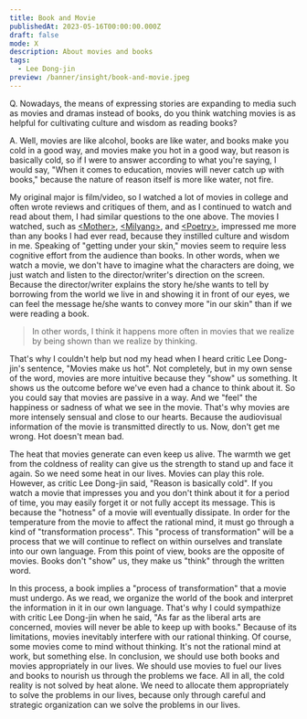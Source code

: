 ```yaml
---
title: Book and Movie
publishedAt: 2023-05-16T00:00:00.000Z
draft: false
mode: X
description: About movies and books
tags:
  - Lee Dong-jin
preview: /banner/insight/book-and-movie.jpeg
---
```


<Callout reference="-Critic Lee Dong-jin. The original museum of the calm man">
Q. Nowadays, the means of expressing stories are expanding to media such as movies and dramas instead of books, do you think watching movies is as helpful for cultivating culture and wisdom as reading books?

A. Well, movies are like alcohol, books are like water, and books make you cold in a good way, and movies make you hot in a good way, but reason is basically cold, so if I were to answer according to what you're saying, I would say, "When it comes to education, movies will never catch up with books," because the nature of reason itself is more like water, not fire.

</Callout>

My original major is film/video, so I watched a lot of movies in college and often wrote reviews and critiques of them, and as I continued to watch and read about them, I had similar questions to the one above. The movies I watched, such as [\<Mother\>](https://www.imdb.com/title/tt1216496/), [\<Milyang\>](https://www.imdb.com/title/tt0817225/), and [\<Poetry\>](https://www.imdb.com/title/tt1287878/), impressed me more than any books I had ever read, because they instilled culture and wisdom in me. Speaking of "getting under your skin," movies seem to require less cognitive effort from the audience than books. In other words, when we watch a movie, we don't have to imagine what the characters are doing, we just watch and listen to the director/writer's direction on the screen. Because the director/writer explains the story he/she wants to tell by borrowing from the world we live in and showing it in front of our eyes, we can feel the message he/she wants to convey more "in our skin" than if we were reading a book.

> In other words, I think it happens more often in movies that we realize by being shown than we realize by thinking.

That's why I couldn't help but nod my head when I heard critic Lee Dong-jin's sentence, "Movies make us hot". Not completely, but in my own sense of the word, movies are more intuitive because they "show" us something. It shows us the outcome before we've even had a chance to think about it. So you could say that movies are passive in a way. And we "feel" the happiness or sadness of what we see in the movie. That's why movies are more intensely sensual and close to our hearts. Because the audiovisual information of the movie is transmitted directly to us.
Now, don't get me wrong. Hot doesn't mean bad.

The heat that movies generate can even keep us alive. The warmth we get from the coldness of reality can give us the strength to stand up and face it again. So we need some heat in our lives. Movies can play this role.
However, as critic Lee Dong-jin said, "Reason is basically cold". If you watch a movie that impresses you and you don't think about it for a period of time, you may easily forget it or not fully accept its message. This is because the "hotness" of a movie will eventually dissipate. In order for the temperature from the movie to affect the rational mind, it must go through a kind of "transformation process". This "process of transformation" will be a process that we will continue to reflect on within ourselves and translate into our own language.
From this point of view, books are the opposite of movies. Books don't "show" us, they make us "think" through the written word.

In this process, a book implies a "process of transformation" that a movie must undergo. As we read, we organize the world of the book and interpret the information in it in our own language.
That's why I could sympathize with critic Lee Dong-jin when he said, "As far as the liberal arts are concerned, movies will never be able to keep up with books." Because of its limitations, movies inevitably interfere with our rational thinking. Of course, some movies come to mind without thinking.
It's not the rational mind at work, but something else. In conclusion, we should use both books and movies appropriately in our lives. We should use movies to fuel our lives and books to nourish us through the problems we face. All in all, the cold reality is not solved by heat alone. We need to allocate them appropriately to solve the problems in our lives, because only through careful and strategic organization can we solve the problems in our lives.
